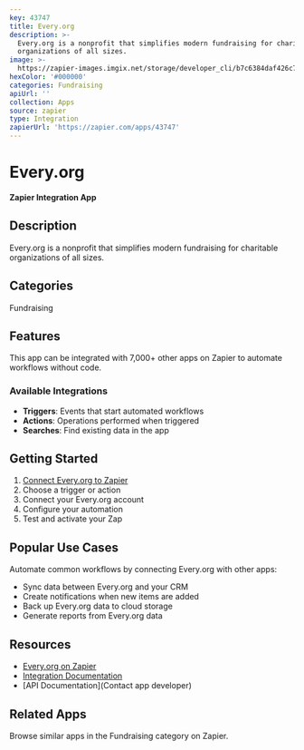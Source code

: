 ```yaml
---
key: 43747
title: Every.org
description: >-
  Every.org is a nonprofit that simplifies modern fundraising for charitable
  organizations of all sizes.
image: >-
  https://zapier-images.imgix.net/storage/developer_cli/b7c6384daf426c7189568447a3b8d183.png?auto=format%2Ccompress&ixlib=python-3.0.0&q=50
hexColor: '#000000'
categories: Fundraising
apiUrl: ''
collection: Apps
source: zapier
type: Integration
zapierUrl: 'https://zapier.com/apps/43747'
---
```

# Every.org

**Zapier Integration App**

## Description

Every.org is a nonprofit that simplifies modern fundraising for charitable organizations of all sizes.

## Categories

Fundraising

## Features

This app can be integrated with 7,000+ other apps on Zapier to automate workflows without code.

### Available Integrations

- **Triggers**: Events that start automated workflows
- **Actions**: Operations performed when triggered
- **Searches**: Find existing data in the app

## Getting Started

1. [Connect Every.org to Zapier](https://zapier.com/apps/43747)
2. Choose a trigger or action
3. Connect your Every.org account
4. Configure your automation
5. Test and activate your Zap

## Popular Use Cases

Automate common workflows by connecting Every.org with other apps:

- Sync data between Every.org and your CRM
- Create notifications when new items are added
- Back up Every.org data to cloud storage
- Generate reports from Every.org data

## Resources

- [Every.org on Zapier](https://zapier.com/apps/43747)
- [Integration Documentation](https://zapier.com/apps/43747/integrations)
- [API Documentation](Contact app developer)

## Related Apps

Browse similar apps in the Fundraising category on Zapier.
